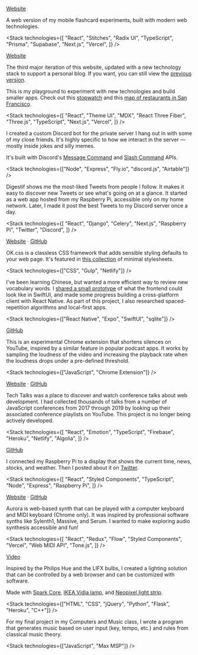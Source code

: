 
<ProjectTitle name="Chinese Flashcard App: Web" year={2022} isActive />

[Website](https://chinese-app.vercel.app/)

A web version of my mobile flashcard experiments, built with modern web technologies.

<Stack
  technologies={[
    "React",
    "Stitches",
    "Radix UI",
    "TypeScript",
    "Prisma",
    "Supabase",
    "Next.js",
    "Vercel",
  ]}
/>

<ProjectTitle name="Personal Website v3" year={2022} isActive />

[Website](/)

The third major iteration of this website, updated with a new technology stack to support a personal blog. If you want, you can still view the [previous version](https://andrewh0-v2.vercel.app/).

This is my playground to experiment with new technologies and build smaller apps. Check out this [stopwatch](/stopwatch) and this [map of restaurants in San Francisco](/sf).

<Stack
  technologies={[
    "React",
    "Theme UI",
    "MDX",
    "React Three Fiber",
    "Three.js",
    "TypeScript",
    "Next.js",
    "Vercel",
  ]}
/>

<ProjectTitle name="Custom Discord bot" year={2022} />

I created a custom Discord bot for the private server I hang out in with some of my close friends. It's highly specific to how we interact in the server — mostly inside jokes and silly memes.

It's built with Discord's [Message Command](https://discord.com/developers/docs/interactions/application-commands#message-commands) and [Slash Command](https://discord.com/developers/docs/interactions/application-commands#slash-commands) APIs.

<Stack technologies={["Node", "Express", "Fly.io", "discord.js", "Airtable"]} />

<ProjectTitle name="Digestif" year={2020} />

Digestif shows me the most-liked Tweets from people I follow. It makes it easy to discover new Tweets or see what's going on at a glance.
It started as a web app hosted from my Raspberry Pi, accessible only on my home network.
Later, I made it post the best Tweets to my Discord server once a day.

<Stack
  technologies={[
    "React",
    "Django",
    "Celery",
    "Next.js",
    "Raspberry Pi",
    "Twitter",
    "Discord",
  ]}
/>

<ProjectTitle name="OK.css" year={2020} />

[Website](https://okcss.netlify.app/) &middot; [GitHub](https://github.com/andrewh0/okcss)

OK.css is a classless CSS framework that adds sensible styling defaults to your web page. It's featured in [this collection](https://github.com/dohliam/dropin-minimal-css) of minimal stylesheets.

<Stack technologies={["CSS", "Gulp", "Netlify"]} />

<ProjectTitle name="Chinese Flashcard App" year={2020} />

I've been learning Chinese, but wanted a more efficient way to review new vocabulary words.
I [shared a small prototype](https://twitter.com/andrewlho_codes/status/1279829618598412288) of what the frontend could look like in SwiftUI, and made some progress building a cross-platform client with React Native.
As part of this project, I also researched spaced-repetition algorithms and local-first apps.

<Stack technologies={["React Native", "Expo", "SwiftUI", "sqlite"]} />

<ProjectTitle name="YouTube Silence Skipper" year={2019} />

[GitHub](https://github.com/andrewh0/youtube-skip-silence)

This is an experimental Chrome extension that shortens silences on YouTube, inspired by a similar feature in popular podcast apps.
It works by sampling the loudness of the video and increasing the playback rate when the loudness drops under a pre-defined threshold.

<Stack technologies={["JavaScript", "Chrome Extension"]} />

<ProjectTitle name="Tech Talks" year={2019} />

[Website](https://watchtechtalks.com) &middot; [GitHub](https://github.com/andrewh0/tech-talks)

Tech Talks was a place to discover and watch conference talks about web development.
I had collected thousands of talks from a number of JavaScript conferences from 2017 through 2019 by looking up their associated conference playlists on YouTube.
This project is no longer being actively developed.

<Stack
  technologies={[
    "React",
    "Emotion",
    "TypeScript",
    "Firebase",
    "Heroku",
    "Netlify",
    "Algolia",
  ]}
/>

<ProjectTitle name="Raspberry Pi Kiosk" year={2017} />

[GitHub](https://github.com/andrewh0/kiosk)

I connected my Raspberry Pi to a display that shows the current time, news, stocks, and weather.
Then I posted about it on [Twitter](https://twitter.com/andrewlho_codes/status/1068685640118689792).

<Stack
  technologies={[
    "React",
    "Styled Components",
    "TypeScript",
    "Node",
    "Express",
    "Raspberry Pi",
  ]}
/>

<ProjectTitle name="Aurora" year={2017} />

[Website](https://aurora-synth.vercel.app) &middot; [GitHub](https://github.com/andrewh0/kiosk)

Aurora is web-based synth that can be played with a computer keyboard and MIDI keyboard (Chrome only).
It was inspired by professional software synths like Sylenth1, Massive, and Serum.
I wanted to make exploring audio synthesis accessible and fun!

<Stack
  technologies={[
    "React",
    "Redux",
    "Flow",
    "Styled Components",
    "Vercel",
    "Web MIDI API",
    "Tone.js",
  ]}
/>

<ProjectTitle name="Wi-Fi LED Lamp" year={2015} />

[Video](https://vimeo.com/113175895)

Inspired by the Philips Hue and the LIFX bulbs, I created a lighting solution that can be controlled by a web browser and can be customized with software.

Made with [Spark Core](https://docs.particle.io/datasheets/discontinued/core-datasheet/), [IKEA Vidja lamp](https://www.ikea.com/us/en/p/vidja-floor-lamp-with-led-bulb-white-30416149/), and [Neopixel light strip](https://learn.adafruit.com/adafruit-neopixel-uberguide/).

<Stack
  technologies={["HTML", "CSS", "jQuery", "Python", "Flask", "Heroku", "C++"]}
/>

<ProjectTitle name="Algorithmic Music Generator" year={2012} />

For my final project in my Computers and Music class, I wrote a program that generates music based on user input (key, tempo, etc.) and rules from classical music theory.

<Stack technologies={["JavaScript", "Max MSP"]} />
